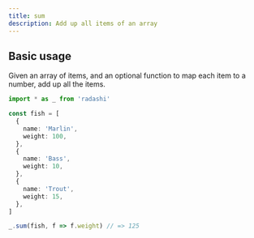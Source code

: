 ```yaml
---
title: sum
description: Add up all items of an array
---
```


## Basic usage

Given an array of items, and an optional function to map each item to a number, add up all the items.

```ts
import * as _ from 'radashi'

const fish = [
  {
    name: 'Marlin',
    weight: 100,
  },
  {
    name: 'Bass',
    weight: 10,
  },
  {
    name: 'Trout',
    weight: 15,
  },
]

_.sum(fish, f => f.weight) // => 125
```
